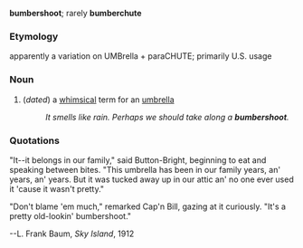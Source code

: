 '''bumbershoot'''; rarely '''bumberchute'''

===Etymology===
;apparently a variation on UMBrella + paraCHUTE; primarily U.S. usage

===Noun===
# (''dated'') a [[whimsical]] term for an [[umbrella]]
#: ''It smells like rain. Perhaps we should take along a '''bumbershoot'''.''

===Quotations===
;"It--it belongs in our family," said Button-Bright, beginning to eat and speaking between bites. "This umbrella has been in our family years, an' years, an' years. But it was tucked away up in our attic an' no one ever used it 'cause it wasn't pretty." 

;"Don't blame 'em much," remarked Cap'n Bill, gazing at it curiously. "It's a pretty old-lookin' bumbershoot."   
--L. Frank Baum, ''Sky Island'', 1912